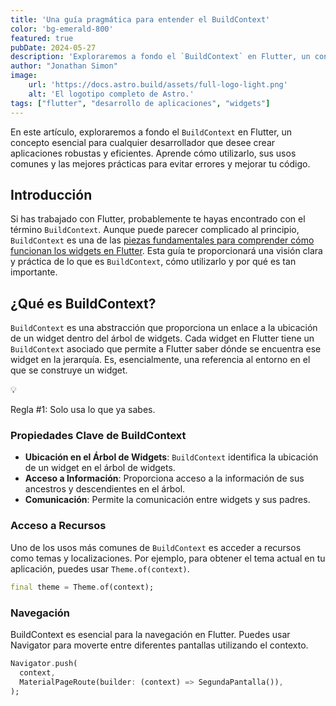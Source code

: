 ```yaml
---
title: 'Una guía pragmática para entender el BuildContext'
color: 'bg-emerald-800'
featured: true
pubDate: 2024-05-27
description: 'Exploraremos a fondo el `BuildContext` en Flutter, un concepto esencial para cualquier desarrollador que desee crear aplicaciones robustas y eficientes.'
author: "Jonathan Simon"
image:
    url: 'https://docs.astro.build/assets/full-logo-light.png'
    alt: 'El logotipo completo de Astro.'
tags: ["flutter", "desarrollo de aplicaciones", "widgets"]
---
```


En este artículo, exploraremos a fondo el `BuildContext` en Flutter, un concepto esencial para cualquier desarrollador que desee crear aplicaciones robustas y eficientes. Aprende cómo utilizarlo, sus usos comunes y las mejores prácticas para evitar errores y mejorar tu código.

## Introducción

Si has trabajado con Flutter, probablemente te hayas encontrado con el término `BuildContext`. Aunque puede parecer complicado al principio, `BuildContext` es una de las [piezas fundamentales para comprender cómo funcionan los widgets en Flutter](""). Esta guía te proporcionará una visión clara y práctica de lo que es `BuildContext`, cómo utilizarlo y por qué es tan importante.

## ¿Qué es BuildContext?

`BuildContext` es una abstracción que proporciona un enlace a la ubicación de un widget dentro del árbol de widgets. Cada widget en Flutter tiene un `BuildContext` asociado que permite a Flutter saber dónde se encuentra ese widget en la jerarquía. Es, esencialmente, una referencia al entorno en el que se construye un widget.

<div class="card">
    <span class="icon">💡</span>
    <p class="text">Regla #1: Solo usa lo que ya sabes.</p>
</div>

### Propiedades Clave de BuildContext

- **Ubicación en el Árbol de Widgets**: `BuildContext` identifica la ubicación de un widget en el árbol de widgets.
- **Acceso a Información**: Proporciona acceso a la información de sus ancestros y descendientes en el árbol.
- **Comunicación**: Permite la comunicación entre widgets y sus padres.

### Acceso a Recursos

Uno de los usos más comunes de `BuildContext` es acceder a recursos como temas y localizaciones. Por ejemplo, para obtener el tema actual en tu aplicación, puedes usar `Theme.of(context)`.

```dart
final theme = Theme.of(context);
```

### Navegación

BuildContext es esencial para la navegación en Flutter. Puedes usar Navigator para moverte entre diferentes pantallas utilizando el contexto.

```dart
Navigator.push(
  context,
  MaterialPageRoute(builder: (context) => SegundaPantalla()),
);
```
